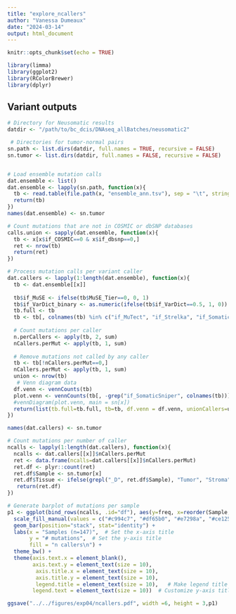 ```yaml
---
title: "explore_ncallers"
author: "Vanessa Dumeaux"
date: "2024-03-14"
output: html_document
---
```


```r
knitr::opts_chunk$set(echo = TRUE)
```

```r
library(limma)
library(ggplot2)
library(RColorBrewer)
library(dplyr)

```

## Variant outputs

```r

# Directory for Neusomatic results 
datdir <- "/path/to/bc_dcis/DNAseq_allBatches/neusomatic2"

 # Directories for tumor-normal pairs
sn.path <- list.dirs(datdir, full.names = TRUE, recursive = FALSE)
sn.tumor <- list.dirs(datdir, full.names = FALSE, recursive = FALSE)


# Load ensemble mutation calls 
dat.ensemble <- list()
dat.ensemble <- lapply(sn.path, function(x){
  tb <- read.table(file.path(x, "ensemble_ann.tsv"), sep = "\t", stringsAsFactors = FALSE, header =  TRUE)
  return(tb)
})
names(dat.ensemble) <- sn.tumor

# Count mutations that are not in COSMIC or dbSNP databases
calls.union <- sapply(dat.ensemble, function(x){
  tb <- x[x$if_COSMIC==0 & x$if_dbsnp==0,]
  ret <- nrow(tb)
  return(ret)
})

# Process mutation calls per variant caller 
dat.callers <- lapply(1:length(dat.ensemble), function(x){
  tb <- dat.ensemble[[x]]
  
  tb$if_MuSE <- ifelse(tb$MuSE_Tier==0, 0, 1)
  tb$if_VarDict_binary <- as.numeric(ifelse(tb$if_VarDict==0.5, 1, 0))
  tb.full <- tb
  tb <- tb[, colnames(tb) %in% c("if_MuTect", "if_Strelka", "if_SomaticSniper", "if_VarDict_binary", "if_VarScan2","if_MuSE")]
  
  # Count mutations per caller
  n.perCallers <- apply(tb, 2, sum)
  nCallers.perMut <- apply(tb, 1, sum)
  
  # Remove mutations not called by any caller
  tb <- tb[!nCallers.perMut==0,]
  nCallers.perMut <- apply(tb, 1, sum)
  union <- nrow(tb)
   # Venn diagram data  
  df.venn <- vennCounts(tb)
  plot.venn <- vennCounts(tb[, -grep("if_SomaticSniper", colnames(tb))])
  #vennDiagram(plot.venn, main = sn[x])
  return(list(tb.full=tb.full, tb=tb, df.venn = df.venn, unionCallers=union, n.perCallers=n.perCallers, nCallers.perMut=nCallers.perMut))
})

names(dat.callers) <- sn.tumor

# Count mutations per number of caller
ncalls <- lapply(1:length(dat.callers), function(x){
  ncalls <- dat.callers[[x]]$nCallers.perMut
  ret <- data.frame(ncalls=dat.callers[[x]]$nCallers.perMut)
  ret.df <- plyr::count(ret)
  ret.df$Sample <- sn.tumor[x]
  ret.df$Tissue <- ifelse(grepl("_D", ret.df$Sample), "Tumor", "Stroma")
   return(ret.df)
})

# Generate barplot of mutations per sample
p1 <- ggplot(bind_rows(ncalls, .id="df"), aes(y=freq, x=reorder(Sample, -freq), fill=as.character(ncalls))) + 
  scale_fill_manual(values = c("#c994c7", "#df65b0", "#e7298a", "#ce1256", "#91003f", "#45001e")) + 
  geom_bar(position="stack", stat="identity") +
  labs(x = "Samples (n=147)",  # Set the x-axis title
       y = "# mutations",  # Set the y-axis title
       fill = "n callers\n") +
  theme_bw() + 
  theme(axis.text.x = element_blank(),
        axis.text.y = element_text(size = 10),
         axis.title.x = element_text(size = 10),
         axis.title.y = element_text(size = 10),
         legend.title = element_text(size = 10),   # Make legend title smaller
        legend.text = element_text(size = 10))  # Customize y-axis title appearance (if needed)

ggsave("../../figures/exp04/ncallers.pdf", width =6, height = 3,p1)  


```
